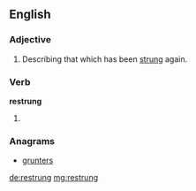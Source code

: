 ==English==

===Adjective===
{{en-adj|-}}

# Describing that which has been [[string|strung]] again.

===Verb===
'''restrung'''

# {{en-past of|restring}}

===Anagrams===
* [[grunters#English|grunters]]

[[de:restrung]]
[[mg:restrung]]